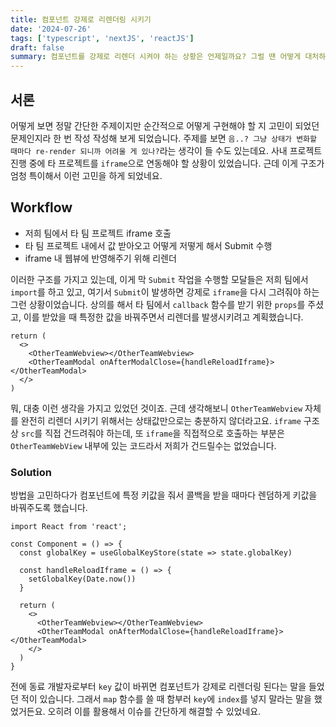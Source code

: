 ```yaml
---
title: 컴포넌트 강제로 리렌더링 시키기
date: '2024-07-26'
tags: ['typescript', 'nextJS', 'reactJS']
draft: false
summary: 컴포넌트를 강제로 리렌더 시켜야 하는 상황은 언제일까요? 그럴 땐 어떻게 대처하면 될까요?
---
```


## 서론

어떻게 보면 정말 간단한 주제이지만 순간적으로 어떻게 구현해야 할 지 고민이 되었던 문제인지라 한 번 작성 작성해 보게 되었습니다. 주제를 보면 `음..? 그냥 상태가 변화할 때마다 re-render 되니까 어려울 게 있나?`라는 생각이 들 수도 있는데요.
사내 프로젝트 진행 중에 타 프로젝트를 `iframe`으로 연동해야 할 상황이 있었습니다. 근데 이게 구조가 엄청 특이해서 이런 고민을 하게 되었네요.

## Workflow

- 저희 팀에서 타 팀 프로젝트 iframe 호출
- 타 팀 프로젝트 내에서 값 받아오고 어떻게 저떻게 해서 Submit 수행
- iframe 내 웹뷰에 반영해주기 위해 리렌더

이러한 구조를 가지고 있는데, 이게 막 `Submit` 작업을 수행할 모달들은 저희 팀에서 `import`를 하고 있고,
여기서 `Submit`이 발생하면 강제로 `iframe`을 다시 그려줘야 하는 그런 상황이었습니다. 상의를 해서 타 팀에서 `callback` 함수를 받기 위한 `props`를 주셨고, 이를 받았을 때 특정한 값을 바꿔주면서 리렌더를 발생시키려고 계획했습니다.

```tsx
return (
  <>
    <OtherTeamWebview></OtherTeamWebview>
    <OtherTeamModal onAfterModalClose={handleReloadIframe}></OtherTeamModal>
  </>
)
```

뭐, 대충 이런 생각을 가지고 있었던 것이죠. 근데 생각해보니 `OtherTeamWebview` 자체를 완전히 리렌더 시키기 위해서는 상태값만으로는 충분하지 않더라고요. `iframe` 구조 상 `src`를 직접 건드려줘야 하는데, 또 `iframe`을 직접적으로 호출하는 부분은 `OtherTeamWebView` 내부에 있는 코드라서 저희가 건드릴수는 없었습니다.

### Solution

방법을 고민하다가 컴포넌트에 특정 키값을 줘서 콜백을 받을 때마다 렌덤하게 키값을 바꿔주도록 했습니다.

```tsx
import React from 'react';

const Component = () => {
  const globalKey = useGlobalKeyStore(state => state.globalKey)

  const handleReloadIframe = () => {
    setGlobalKey(Date.now())
  }

  return (
    <>
      <OtherTeamWebview></OtherTeamWebview>
      <OtherTeamModal onAfterModalClose={handleReloadIframe}></OtherTeamModal>
    </>
  )
}
```

전에 동료 개발자로부터 `key` 값이 바뀌면 컴포넌트가 강제로 리렌더링 된다는 말을 들었던 적이 있습니다. 그래서 `map` 함수를 쓸 때 함부러 `key`에 `index`를 넣지 말라는 말을 했었거든요.
오히려 이를 활용해서 이슈를 간단하게 해결할 수 있었네요.